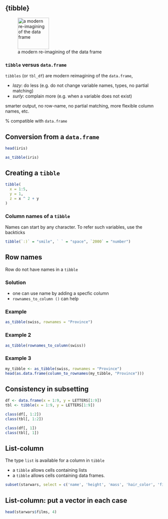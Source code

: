 ## {tibble}

![a modern re-imagining of the data frame](../Rmd_files/tidyverse/figs/hex-tibble.png){width="100px"}

### `tibble` versus `data.frame`

`tibbles` (or `tbl_df`) are modern reimagining of the `data.frame`, 

- _lazy_: do less (e.g. do not change variable names, types, no partial matching) 
- _surly_: complain more (e.g. when a variable does not exist)

\bigskip

\rsa smarter output, no row-name, no partial matching, more flexible column names, etc.


\rsa 100\% compatible  with `data.frame`

## Conversion from a `data.frame`

```r
head(iris)
```

\pause

```r
as_tibble(iris)
```

##  Creating a `tibble`

```r
tibble(
  x = 1:5, 
  y = 1, 
  z = x ^ 2 + y
)
```

\pause

### Column names of a `tibble` {.allowframebreaks}

Names can start by any character. To refer such variables, use the backticks

```r
tibble(`:)` = "smile", ` ` = "space", `2000` = "number")
```

## Row names {.allowframebreaks}

Row do not have names in a `tibble`

### Solution
  - one can use name by adding a specfic column
  - `rownames_to_column ()` can help


### Example
```r
as_tibble(swiss, rownames = "Province")
```

### Example 2
```r
as_tibble(rownames_to_column(swiss))
```

### Example 3
```r
my_tibble <- as_tibble(swiss, rownames = "Province")
head(as.data.frame(column_to_rownames(my_tibble, "Province")))
```


## Consistency in subsetting

```r
df <- data.frame(x = 1:9, y = LETTERS[1:9])
tbl <- tibble(x = 1:9, y = LETTERS[1:9])
```

\pause

```r
class(df[, 1:2])
class(tbl[, 1:2])
```

\pause

```r
class(df[, 1])
class(tbl[, 1])
```


## List-column

The type `list` is available for a column in `tibble`

  - a `tibble` allows cells containing lists
  - a `tibble` allows cells containing data frames.

```r
subset(starwars, select = c('name', 'height', 'mass', 'hair_color', 'films', 'vehicles'))
```

## List-column: put a vector in each case

```r
head(starwars$films, 4)
```

